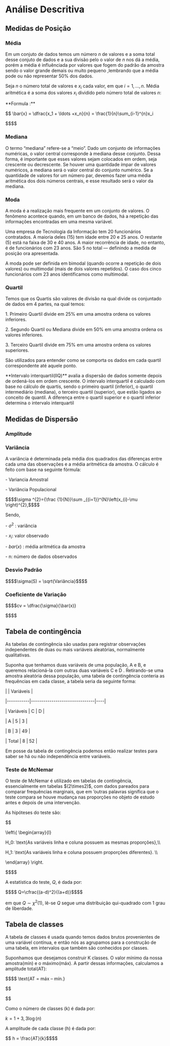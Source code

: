 # Análise Descritiva {.unnumbered}

## Medidas de Posição

### Média

Em um conjuto de dados temos um número $n$ de valores e a soma total desse conjuto de dados e a sua divisão pelo o valor de $n$ nos dá a média, porém a média é influênciada por valores que fogem do padrão da amostra sendo o valor grande demais ou muito pequeno ,lembrando que a média pode ou não representar $50\%$ dos dados.

Seja ${\displaystyle n}$ o número total de valores e ${\displaystyle x_{i}}$ cada valor, em que ${\displaystyle i=1,\dots ,n}$. Média aritmética é a soma dos valores ${\displaystyle x_{i}}$ dividido pelo número total de valores ${\displaystyle n}$:

\*\*Formula :\*\*

\$\$ \\bar{x} = \\dfrac{x_1 + \\ldots +x_n}{n} = \\frac{1}{n}\\sum\_{i-1}\^{n}x_i

\$\$\$\$

### Mediana

O termo "mediana" refere-se a "meio". Dado um conjunto de informações numéricas, o valor central corresponde à mediana desse conjunto. Dessa forma, é importante que esses valores sejam colocados em ordem, seja crescente ou decrescente. Se houver uma quantidade ímpar de valores numéricos, a mediana será o valor central do conjunto numérico. Se a quantidade de valores for um número par, devemos fazer uma média aritmética dos dois números centrais, e esse resultado será o valor da mediana.

### Moda

A moda é a realização mais frequente em um conjunto de valores. O fenômeno acontece quando, em um banco de dados, há a repetição das informações encontradas em uma mesma variável.

Uma empresa de Tecnologia da Informação tem 20 funcionários contratados. A maioria deles (15) tem idade entre 20 e 25 anos. O restante (5) está na faixa de 30 e 40 anos. A maior recorrência de idade, no entanto, é de funcionários com 23 anos. São 5 no total --- definindo a medida de posição ora apresentada.

A moda pode ser definida em bimodal (quando ocorre a repetição de dois valores) ou multimodal (mais de dois valores repetidos). O caso dos cinco funcionários com 23 anos identificamos como multimodal.

### Quartil

Temos que os Quartis são valores de divisão na qual divide os conjuntado de dados em 4 partes, na qual temos:

1\. Primeiro Quartil divide em $25\%$ em uma amostra ordena os valores inferiores.

2\. Segundo Quartil ou Mediana divide em $50\%$ em uma amostra ordena os valores inferiores.

3\. Terceiro Quartil divide em $75\%$ em uma amostra ordena os valores superiores.

São utilizados para entender como se comporta os dados em cada quartil correspondente até aquele ponto.

\*\*Intervalo interquartil(IIQ)\*\* avalia a dispersão de dados somente depois de ordená-los em ordem crescente. O intervalo interquartil é calculado com base no cálculo de quartis, sendo o primeiro quartil (inferior), o quartil intermediário (mediana), o terceiro quartil (superior), que estão ligados ao conceito de quantil. A diferença entre o quartil superior e o quartil inferior determina o intervalo interquartil

## Medidas de Dispersão

### Amplitude

### Variância

A variância é determinada pela média dos quadrados das diferenças entre cada uma das observações e a média aritmética da amostra. O cálculo é feito com base na seguinte fórmula:

\- Variancia Amostral

\- Variância Populacional

\$\$\$\$\\sigma \^{2}={\\frac {1}{N}}\\sum \_{{i=1}}\^{N}\\left(x\_{i}-\\mu \\right)\^{2},\$\$\$\$

Sendo,

\- $\sigma^2$ : variância

\- $x_i$: valor observado

\- $bar(x)$ : média aritmética da amostra

\- n: número de dados observados

### Desvio Padrão

\$\$\$\$\\sigma(S) = \\sqrt{Variância}\$\$\$\$

### Coeficiente de Variação

\$\$\$\$cv = \\dfrac{\\sigma}{\\bar(x)}

\$\$\$\$

## Tabela de contingência

As tabelas de contingência são usadas para registrar observações independentes de duas ou mais variáveis aleatórias, normalmente qualitativas.

Suponha que tenhamos duas variáveis de uma população, A e B, e queremos relacioná-la com outras duas variáveis C e D . Retirando-se uma amostra aleatória dessa população, uma tabela de contingência conteria as frequências em cada classe, a tabela seria da seguinte forma:

\| \| Variáveis \|

\|\-\-\-\-\-\-\-\-\-\--\|\-\-\-\-\-\-\-\-\-\-\-\-\-\-\-\-\-\-\-\-\-\-\-\-\-\-\-\-\-\--\|\-\-\--\|

\| Variáveis \| C \| D \|

\| A \| 5 \| 3 \|

\| B \| 3 \| 49 \|

\| Total \| 8 \| 52 \|

Em posse da tabela de contingência podemos então realizar testes para saber se há ou não independência entre variáveis.

### Teste de McNemar

O teste de McNemar é utilizado em tabelas de contingência, essencialmente em tabelas \$(2\\times2)\$, com dados pareados para comparar frequências marginais, que em 'outras palavras significa que o teste compara se houve mudança nas proporções no objeto de estudo antes e depois de uma intervenção.

As hipóteses do teste são:

\$\$

\\left\\{ \\begin{array}{l}

H_0: \\text{As variáveis linha e coluna possuem as mesmas proporções},\\\\

H_1: \\text{As variáveis linha e coluna possuem proporções diferentes}. \\\\

\\end{array} \\right.

\$\$\$\$

A estatística do teste, $Q$, é dada por:

\$\$\$\$ Q=\\cfrac{(a-d)\^2}{(a+d)}\$\$\$\$

em que $Q \sim \chi^2(1)$, lê-se $Q$ segue uma distribuição qui-quadrado com 1 grau de liberdade.

## Tabela de classes

A tabela de classes é usada quando temos dados brutos provenientes de uma variável contínua, e então nós as agrupamos para a construção de uma tabela, em intervalos que também são conhecidos por classes.

Suponhamos que desejamos construir K classes. O valor mínimo da nossa amostra(mín) e o máximo(máx). A partir dessas informações, calculamos a amplitude total(AT):

\$\$\$\$ \\text{AT = máx -- mín.}

\$\$

\$\$

Como o número de classes (k) é dada por:

$k = 1+3,3\log(n)$

A amplitude de cada classe (h) é dada por:

\$\$ h = \\frac{AT}{k}\$\$\$\$
